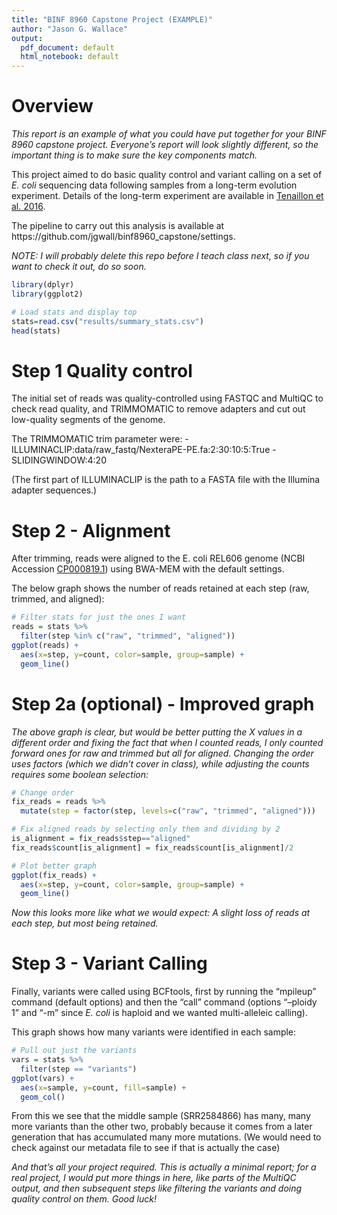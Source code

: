 ```yaml
---
title: "BINF 8960 Capstone Project (EXAMPLE)"
author: "Jason G. Wallace"
output:
  pdf_document: default
  html_notebook: default
---
```


# Overview
*This report is an example of what you could have put together for your BINF 8960 capstone project. Everyone's report will look slightly different, so the important thing is to make sure the key components match.* 

This project aimed to do basic quality control and variant calling on a set of *E. coli* sequencing data following samples from a long-term evolution experiment. Details of the long-term experiment are available in [Tenaillon et al. 2016](https://pmc.ncbi.nlm.nih.gov/articles/PMC4988878/).

The pipeline to carry out this analysis is available at https://github.com/jgwall/binf8960_capstone/settings. 

*NOTE: I will probably delete this repo before I teach class next, so if you want to check it out, do so soon.*

```r
library(dplyr)
library(ggplot2)

# Load stats and display top
stats=read.csv("results/summary_stats.csv")
head(stats)
```


# Step 1 Quality control

The initial set of reads was quality-controlled using FASTQC and MultiQC to check read quality, and TRIMMOMATIC to remove adapters and cut out low-quality segments of the genome.

The TRIMMOMATIC trim parameter were:
- ILLUMINACLIP:data/raw_fastq/NexteraPE-PE.fa:2:30:10:5:True
- SLIDINGWINDOW:4:20

(The first part of ILLUMINACLIP is the path to a FASTA file with the Illumina adapter sequences.)

# Step 2 - Alignment

After trimming, reads were aligned to the E. coli REL606 genome (NCBI Accession [CP000819.1](https://www.ncbi.nlm.nih.gov/datasets/genome/GCF_000017985.1/)) using BWA-MEM with the default settings.

The below graph shows the number of reads retained at each step (raw, trimmed, and aligned):

```r
# Filter stats for just the ones I want
reads = stats %>%
  filter(step %in% c("raw", "trimmed", "aligned"))
ggplot(reads) +
  aes(x=step, y=count, color=sample, group=sample) +
  geom_line()
```

# Step 2a (optional) - Improved graph

*The above graph is clear, but would be better putting the X values in a different order and fixing the fact that when I counted reads, I only counted forward ones for raw and trimmed but all for aligned. Changing the order uses factors (which we didn't cover in class), while adjusting the counts requires some boolean selection:*

```r
# Change order
fix_reads = reads %>%
  mutate(step = factor(step, levels=c("raw", "trimmed", "aligned")))

# Fix aligned reads by selecting only them and dividing by 2
is_alignment = fix_reads$step=="aligned"
fix_reads$count[is_alignment] = fix_reads$count[is_alignment]/2

# Plot better graph
ggplot(fix_reads) +
  aes(x=step, y=count, color=sample, group=sample) +
  geom_line()
```
*Now this looks more like what we would expect: A slight loss of reads at each step, but most being retained.*

# Step 3 - Variant Calling

Finally, variants were called using BCFtools, first by running the "mpileup" command (default options) and then the "call" command (options "--ploidy 1" and "-m" since *E. coli* is haploid and we wanted multi-alleleic calling).

This graph shows how many variants were identified in each sample:

```r
# Pull out just the variants
vars = stats %>%
  filter(step == "variants")
ggplot(vars) +
  aes(x=sample, y=count, fill=sample) +
  geom_col()
```
From this we see that the middle sample (SRR2584866) has many, many more variants than the other two, probably because it comes from a later generation that has accumulated many more mutations. (We would need to check against our metadata file to see if that is actually the case)


*And that's all your project required. This is actually a minimal report; for a real project, I would put more things in here, like parts of the MultiQC output, and then subsequent steps like filtering the variants and doing quality control on them. Good luck!*
